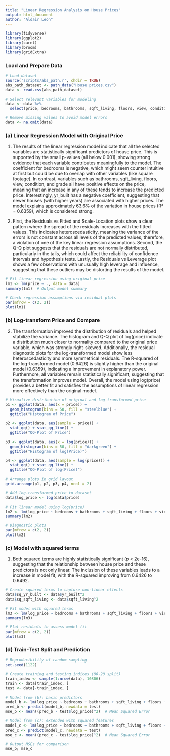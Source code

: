 ```yaml
---
title: "Linear Regression Analysis on House Prices"
output: html_document
author: "Aldair Leon"
---
```


```r
library(tidyverse)
library(ggplot2)
library(caret)
library(broom)
library(gridExtra)
```

### Load and Prepare Data

```r
# Load dataset
source('scripts/abs_path.r', chdir = TRUE)
abs_path_dataset <- path_data("House prices.csv")
data <- read.csv(abs_path_dataset)

# Select relevant variables for modeling
data <- data %>% 
  select(price, bedrooms, bathrooms, sqft_living, floors, view, condition, grade, yr_built)

# Remove missing values to avoid model errors
data <- na.omit(data)
```

### (a) Linear Regression Model with Original Price

1.  The results of the linear regression model indicate that all the selected variables are statistically significant predictors of house price. This is supported by the small p-values (all below 0.001), showing strong evidence that each variable contributes meaningfully to the model. The coefficient for bedrooms is negative, which might seem counter intuitive at first but could be due to overlap with other variables (like square footage). In contrast, variables such as bathrooms, sqft_living, floors, view, condition, and grade all have positive effects on the price, meaning that an increase in any of these tends to increase the predicted price. Interestingly, yr_built has a negative coefficient, suggesting that newer houses (with higher years) are associated with higher prices. The model explains approximately 63.6% of the variation in house prices (R² = 0.6359), which is considered strong.

2.  First, the Residuals vs Fitted and Scale-Location plots show a clear pattern where the spread of the residuals increases with the fitted values. This indicates heteroscedasticity, meaning the variance of the errors is not constant across all levels of the predicted values, therefore, a violation of one of the key linear regression assumptions. Second, the Q-Q plot suggests that the residuals are not normally distributed, particularly in the tails, which could affect the reliability of confidence intervals and hypothesis tests. Lastly, the Residuals vs Leverage plot shows a few observations with unusually high leverage and influence, suggesting that these outliers may be distorting the results of the model.

```r
# Fit linear regression using original price
lm1 <- lm(price ~ ., data = data)
summary(lm1)  # Output model summary

# Check regression assumptions via residual plots
par(mfrow = c(2, 2))
plot(lm1)
```

### (b) Log-transform Price and Compare

2)  The transformation improved the distribution of residuals and helped stabilize the variance. The histogram and Q-Q plot of log(price) indicate a distribution much closer to normality compared to the original price variable, which was strongly right-skewed. Additionally, the residual diagnostic plots for the log-transformed model show less heteroscedasticity and more symmetrical residuals. The R-squared of the log-transformed model (0.6426) is slightly higher than the original model (0.6359), indicating a improvement in explanatory power. Furthermore, all variables remain statistically significant, suggesting that the transformation improves model. Overall, the model using log(price) provides a better fit and satisfies the assumptions of linear regression more effectively than the original model.

```r
# Visualize distribution of original and log-transformed price
p1 <- ggplot(data, aes(x = price)) + 
  geom_histogram(bins = 50, fill = "steelblue") + 
  ggtitle("Histogram of Price")

p2 <- ggplot(data, aes(sample = price)) + 
  stat_qq() + stat_qq_line() + 
  ggtitle("QQ-Plot of Price")

p3 <- ggplot(data, aes(x = log(price))) + 
  geom_histogram(bins = 50, fill = "darkgreen") + 
  ggtitle("Histogram of log(Price)")

p4 <- ggplot(data, aes(sample = log(price))) + 
  stat_qq() + stat_qq_line() + 
  ggtitle("QQ-Plot of log(Price)")

# Arrange plots in grid layout
grid.arrange(p1, p2, p3, p4, ncol = 2)

# Add log-transformed price to dataset
data$log_price <- log(data$price)

# Fit linear model using log(price)
lm2 <- lm(log_price ~ bedrooms + bathrooms + sqft_living + floors + view + condition + grade + yr_built, data = data)
summary(lm2)

# Diagnostic plots
par(mfrow = c(2, 2))
plot(lm2)
```

### (c) Model with squared terms

1.  Both squared terms are highly statistically significant (p \< 2e-16), suggesting that the relationship between house price and these predictors is not only linear. The inclusion of these variables leads to a increase in model fit, with the R-squared improving from 0.6426 to 0.6492.

```r
# Create squared terms to capture non-linear effects
data$sq_yr_built <- data$yr_built^2
data$sq_sqft_living <- data$sqft_living^2

# Fit model with squared terms
lm3 <- lm(log_price ~ bedrooms + bathrooms + sqft_living + floors + view + condition + grade + yr_built + sq_yr_built + sq_sqft_living, data = data)
summary(lm3)

# Plot residuals to assess model fit
par(mfrow = c(2, 2))
plot(lm3)
```

### (d) Train-Test Split and Prediction

```r
# Reproducibility of random sampling
set.seed(1122)

# Create training and testing indices (80-20 split)
train_index <- sample(1:nrow(data), 10806)
train <- data[train_index, ]
test <- data[-train_index, ]

# Model from (b): basic predictors
model_b <- lm(log_price ~ bedrooms + bathrooms + sqft_living + floors + view + condition + grade + yr_built, data = train)
pred_b <- predict(model_b, newdata = test)
mse_b <- mean((pred_b - test$log_price)^2)  # Mean Squared Error

# Model from (c): extended with squared features
model_c <- lm(log_price ~ bedrooms + bathrooms + sqft_living + floors + view + condition + grade + yr_built + sq_yr_built + sq_sqft_living, data = train)
pred_c <- predict(model_c, newdata = test)
mse_c <- mean((pred_c - test$log_price)^2)  # Mean Squared Error

# Output MSEs for comparison
mse_b; mse_c
```
